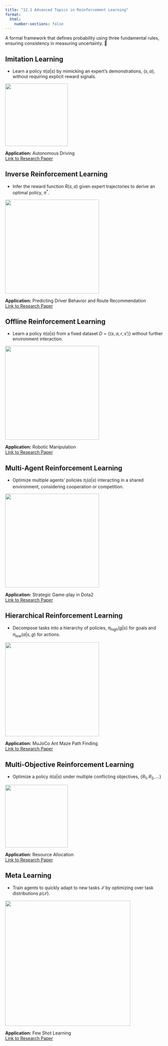 ```yaml
---
title: "12.1 Advanced Topics in Reinforcement Learning"
format:
  html:
    number-sections: false
---
```


::: {.callout-note appearance="simple" icon=false}
A formal framework that defines probability using three fundamental rules, ensuring consistency in measuring uncertainty. 🎲
:::

## Imitation Learning

- Learn a policy $\pi(a|s)$ by mimicking an expert's demonstrations, $(s, a)$, without requiring explicit reward signals.

![](images/ImitationLearning.png){width=200px}

**Application:** Autonomous Driving  
[Link to Research Paper](https://arxiv.org/pdf/2212.11419)

## Inverse Reinforcement Learning

- Infer the reward function $R(s, a)$ given expert trajectories to derive an optimal policy, $\pi^*$.

![](images/InverseReinforcementLearning.png){width=300px}

**Application:** Predicting Driver Behavior and Route Recommendation  
[Link to Research Paper](https://cdn.aaai.org/AAAI/2008/AAAI08-227.pdf)

## Offline Reinforcement Learning

- Learn a policy $\pi(a|s)$ from a fixed dataset $D = \{(s, a, r, s')\}$ without further environment interaction.

![](images/OfflineReinforcementLearning.png){width=300px}

**Application:** Robotic Manipulation  
[Link to Research Paper](https://arxiv.org/pdf/2109.10813)

## Multi-Agent Reinforcement Learning

- Optimize multiple agents' policies $\pi_i(a|s)$ interacting in a shared environment, considering cooperation or competition.

![](images/MultiAgentReinforcementLearning.png){width=300px}

**Application:** Strategic Game-play in Dota2  
[Link to Research Paper](https://arxiv.org/pdf/1912.06680)

## Hierarchical Reinforcement Learning

- Decompose tasks into a hierarchy of policies, $\pi_\text{high}(g|s)$ for goals and $\pi_\text{low}(a|s, g)$ for actions.

![](images/HierarchicalReinforcementLearning.png){width=300px}

**Application:** MuJoCo Ant Maze Path Finding  
[Link to Research Paper](https://arxiv.org/pdf/1710.09767)

## Multi-Objective Reinforcement Learning

- Optimize a policy $\pi(a|s)$ under multiple conflicting objectives, $\{R_1, R_2, \dots\}$

![](images/MultiObjectiveReinforcementLearning.png){width=200px}

**Application:** Resource Allocation  
[Link to Research Paper](https://dl.acm.org/doi/10.1145/1390156.1390162)

## Meta Learning

- Train agents to quickly adapt to new tasks $\mathcal{T}$ by optimizing over task distributions $p(\mathcal{T})$.

![](images/MetaLearning.png){width=400px}

**Application:** Few Shot Learning  
[Link to Research Paper](https://arxiv.org/pdf/1703.03400)